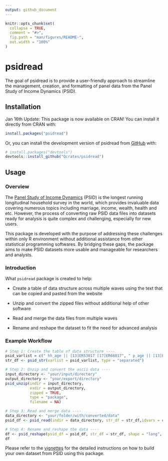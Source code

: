 ```yaml
---
output: github_document
---
```


<!-- README.md is generated from README.Rmd. Please edit that file -->

```r
knitr::opts_chunk$set(
  collapse = TRUE,
  comment = "#>",
  fig.path = "man/figures/README-",
  out.width = "100%"
)
```

# psidread

<!-- badges: start -->

<!-- badges: end -->

The goal of psidread is to provide a user-friendly approach to streamline the management, creation, and formatting of panel data from the Panel Study of Income Dynamics (PSID).

## Installation

Jan 16th Update: This package is now available on CRAN! You can install it directly from CRAN with:

``` .r
install.packages("psidread")
```

Or, you can install the development version of psidread from [GitHub](https://github.com/) with:

``` r
# install.packages("devtools")
devtools::install_github("Qcrates/psidread")
```

## Usage

### Overview

The [Panel Study of Income Dynamics](https://psidonline.isr.umich.edu/) (PSID) is the longest running longitudinal household survey in the world, which provides invaluable data covering numerous topics including marriage, income, wealth, health and etc. However, the process of converting raw PSID data files into datasets ready for analysis is quite complex and challenging, especially for new users.

This package is developed with the purpose of addressing these challenges within only R environment without additional assistance from other statistical programming softwares. By bridging these gaps, the package aims to make PSID datasets more usable and manageable for researchers and analysts.

### Introduction

What `psidread` package is created to help:

-   Create a table of data structure across multiple waves using the text that can be copied and pasted from the website

-   Unzip and convert the zipped files without additional help of other software

-   Read and merge the data files from multiple waves

-   Rename and reshape the dataset to fit the need for advanced analysis

### Example Workflow

```r
# Step 1: Create the table of data structure ----
psid_varlist = c(" hh_age || [13]ER53017 [17]ER66017", " p_age || [13]ER34204")
str_df <- psid_str(varlist = psid_varlist, type = "separated")

# Step 2: Unzip and convert the ascii data ----
input_directory <- "your/input/directory"
output_directory <- "your/export/directory"
psid_unzip(indir = input_directory,
           exdir = output_directory,
           zipped = TRUE,
           type = "package",
           filename = NA)

# Step 3: Read and merge data ----
data_directory <- "your/folder/with/converted/data"
psid_df <- psid_read(indir = data_directory, str_df = str_df,idvars = c("ER30000"),type = "package",filename = NA)

# Step 4: Rename and reshape the data ----
df <- psid_reshape(psid_df = psid_df, str_df = str_df, shape = "long", level = "individual")
df
```

Please refer to the [vignettes](https://cran.r-project.org/package=psidread/vignettes/my-vignette.html) for the detailed instructions on how to build your own dataset from PSID using this package.
